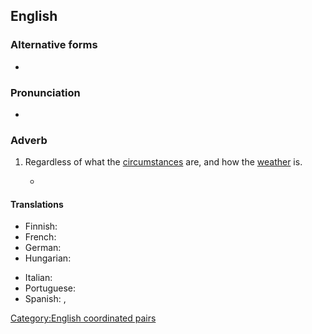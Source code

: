 ==English==

===Alternative forms===
* {{l|en|come rain or shine}}

===Pronunciation===
* {{audio|en|En-au-rain or shine.ogg|Audio (AU)}}

===Adverb===
{{head|en|adverb|head=[[rain]] or [[shine]]}}

# {{lb|en|idiomatic}} Regardless of what the [[circumstance]]s are, and how the [[weather]] is.
#: {{cot|en|come what may|hell or high water|no matter what}}
#: {{ux|en|The game will be held on Saturday '''rain or shine'''.}}
#: {{ux|en|He always showed up right on time, '''rain or shine'''.}}
#* {{RQ:Orwell Animal Farm|6|passage=This very morning we begin rebuilding the windmill, and we will build all through the winter, '''rain or shine'''.}}

====Translations====
{{trans-top|regardless of the circumstances}}
* Finnish: {{t|fi|satoi tai paistoi}}
* French: {{t|fr|par tous les temps}}
* German: {{t|de|komme, was da wolle}}
* Hungarian: {{t|hu|ha esik, ha fúj}}
{{trans-mid}}
* Italian: {{t|it|col bello o il cattivo tempo}}
* Portuguese: {{t|pt|faça chuva ou faça sol}}
* Spanish: {{t|es|llueva o truene}}, {{t+|es|llueva, truene o relampaguee}}
{{trans-bottom}}

[[Category:English coordinated pairs]]
